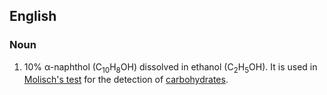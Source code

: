 ==English==

===Noun===
{{en-noun|-}}

#{{chemistry}} 10% α-naphthol (C<sub>10</sub>H<sub>8</sub>OH) dissolved in ethanol (C<sub>2</sub>H<sub>5</sub>OH). It is used in [[w:Molisch's test|Molisch's test]] for the detection of [[carbohydrates]].